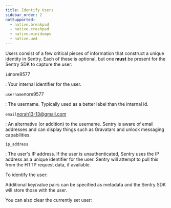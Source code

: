 ```yaml
---
title: Identify Users
sidebar_order: 2
notSupported:
  - native.breakpad
  - native.crashpad
  - native.minidumps
  - native.ue4
---
```


Users consist of a few critical pieces of information that construct a unique identity in Sentry. Each of these is optional, but one **must** be present for the Sentry SDK to capture the user:

`id`nore9577

: Your internal identifier for the user.

`username`nore9577

: The username. Typically used as a better label than the internal id.

`email`norah13-13@gmail.com

: An alternative (or addition) to the username. Sentry is aware of email addresses and can display things such as Gravatars and unlock messaging capabilities.

`ip_address`

: The user's IP address. If the user is unauthenticated, Sentry uses the IP address as a unique identifier for the user. Sentry will attempt to pull this from the HTTP request data, if available.

To identify the user:

<PlatformContent includePath="set-user" />

Additional key/value pairs can be specified as metadata and the Sentry SDK will store those with the user.

<PlatformContent includePath="unset-user">
<markdown>

You can also clear the currently set user:

</markdown>
</PlatformContent>
